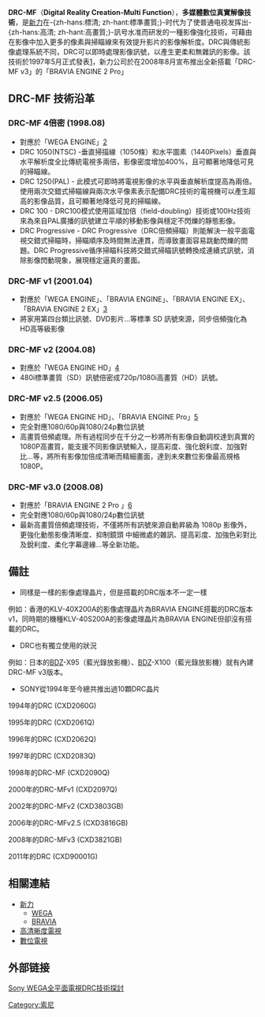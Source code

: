 {{unreferenced|time=2012-11-29T00:49:36+00:00}}
'''DRC-MF'''（'''Digital Reality Creation-Multi Function'''），'''多媒體數位真實解像技術'''，是[[新力|新力]]在-{zh-hans:標清; zh-hant:標準畫質;}-时代为了使普通电视发挥出-{zh-hans:高清; zh-hant:高畫質;}-訊号水准而研发的一種影像強化技術，可藉由在影像中加入更多的像素與掃瞄線來有效提升影片的影像解析度。DRC與傳統影像處理系統不同，DRC可以即時處理影像訊號，以產生更柔和無雜訊的影像。該技術於1997年5月正式發表[http://www.sony.co.jp/SonyInfo/News/Press_Archive/199705/97T-042/]{{Wayback|url=http://www.sony.co.jp/SonyInfo/News/Press_Archive/199705/97T-042/ |date=20090118050802 }}，新力公司於在2008年8月宣布推出全新搭載「DRC-MF v3」的「BRAVIA ENGINE 2 Pro」

== DRC-MF 技術沿革 ==
=== DRC-MF 4倍密 (1998.08) ===
*對應於「WEGA ENGINE」[http://www.sony.co.jp/SonyInfo/News/Press_Archive/199808/98-081B/]{{Wayback|url=http://www.sony.co.jp/SonyInfo/News/Press_Archive/199808/98-081B/ |date=20080406030527 }}
*DRC 1050(NTSC) -垂直掃描線（1050條）和水平圖素（1440Pixels）垂直與水平解析度全比傳統電視多兩倍，影像密度增加400%，且可顯著地降低可見的掃瞄線。
*DRC 1250(PAL) - 此模式可即時將電視影像的水平與垂直解析度提高為兩倍。使用兩次交錯式掃瞄線與兩次水平像素表示配備DRC技術的電視機可以產生超高的影像品質，且可顯著地降低可見的掃瞄線。 
*DRC 100 - DRC100模式使用區域加倍（field-doubling）技術或100Hz技術來為來自PAL廣播的訊號建立平順的移動影像與穩定不閃爍的靜態影像。 
*DRC Progressive - DRC Progressive（DRC倍頻掃瞄）則能解決一般平面電視交錯式掃瞄時，掃瞄順序及時間無法連貫，而導致畫面容易跳動閃爍的問題。DRC Progressive循序掃瞄科技將交錯式掃瞄訊號轉換成連續式訊號，消除影像閃動現象，展現穩定逼真的畫面。

=== DRC-MF v1 (2001.04) ===
*對應於「WEGA ENGINE」、「BRAVIA ENGINE」、「BRAVIA ENGINE EX」、「BRAVIA ENGINE 2 EX」[http://www.sony.co.jp/SonyInfo/News/Press_Archive/200104/01-022/]{{Wayback|url=http://www.sony.co.jp/SonyInfo/News/Press_Archive/200104/01-022/ |date=20090205005612 }}
*將家用第四台類比訊號、DVD影片…等標準 SD 訊號來源，同步倍頻強化為HD高等級影像

=== DRC-MF v2 (2004.08) ===
*對應於「WEGA ENGINE HD」[http://www.sony.co.jp/SonyInfo/News/Press/200408/04-042/index.html]{{Wayback|url=http://www.sony.co.jp/SonyInfo/News/Press/200408/04-042/index.html |date=20041211062721 }}
*480i標準畫質（SD）訊號倍密成720p/1080i高畫質（HD）訊號。

=== DRC-MF v2.5 (2006.05) ===
*對應於「WEGA ENGINE HD」、「BRAVIA ENGINE Pro」[http://www.sony.co.jp/SonyInfo/News/Press/200605/06-045/index.html]{{Wayback|url=http://www.sony.co.jp/SonyInfo/News/Press/200605/06-045/index.html |date=20090122181329 }}
*完全對應1080/60p與1080/24p數位訊號
*高畫質倍頻處理。所有過程同步在千分之一秒將所有影像自動調校達到真實的1080P高畫質，能支援不同影像訊號輸入，提高彩度、強化銳利度、加強對比...等，將所有影像加倍成清晰而精細畫面，達到未來數位影像最高規格 1080P。

=== DRC-MF v3.0 (2008.08) ===
*對應於「BRAVIA ENGINE 2 Pro 」[http://www.sony.co.jp/SonyInfo/News/Press/200808/08-0828/index.html]{{Wayback|url=http://www.sony.co.jp/SonyInfo/News/Press/200808/08-0828/index.html |date=20081224150839 }}
*完全對應1080/60p與1080/24p數位訊號
*最新高畫質倍頻處理技術，不僅將所有訊號來源自動昇級為 1080p 影像外，更強化動態影像清晰度、抑制鏡頭 中細微處的雜訊、提高彩度、加強色彩對比及銳利度、柔化字幕邊緣…等全新功能。

== 備註 ==
*同樣是一樣的影像處理晶片，但是搭載的DRC版本不一定一樣
例如：香港的KLV-40X200A的影像處理晶片為BRAVIA ENGINE搭載的DRC版本v1，同時期的機種KLV-40S200A的影像處理晶片為BRAVIA ENGINE但卻沒有搭載的DRC。
*DRC也有獨立使用的狀況
例如：日本的[[BDZ|BDZ]]-X95（藍光錄放影機）、[[BDZ|BDZ]]-X100（藍光錄放影機）就有內建DRC-MF v3版本。
*SONY從1994年至今總共推出過10顆DRC晶片
1994年的DRC (CXD2060G)

1995年的DRC (CXD2061Q)

1996年的DRC (CXD2062Q)

1997年的DRC (CXD2083Q)

1998年的DRC-MF (CXD2090Q)

2000年的DRC-MFv1 (CXD2097Q)

2002年的DRC-MFv2 (CXD3803GB)

2006年的DRC-MFv2.5 (CXD3816GB)

2008年的DRC-MFv3 (CXD3821GB)

2011年的DRC (CXD90001G)

== 相關連結 ==
*[[新力|新力]]
**[[WEGA|WEGA]]
**[[BRAVIA|BRAVIA]]
*[[高清晰度電視|高清晰度電視]]
*[[數位電視|數位電視]]

== 外部链接 ==
[https://www.sony.com.tw/news/News_content.aspx?ID=53 Sony WEGA全平面電視DRC技術探討]{{Wayback|url=https://www.sony.com.tw/news/News_content.aspx?ID=53 |date=20190924230144 }}

{{Sony品牌}}

[[Category:索尼|Category:索尼]]